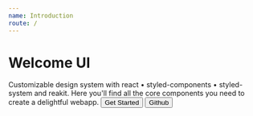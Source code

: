 ```yaml
---
name: Introduction
route: /
---
```



# Welcome UI

<Box>
  <Box color="primary.500" fontsize={{ xs: 230, md: 500 }} mb={{ xs: -30, md: -50 }}>
    <Illustration />
  </Box>
  <Text variant="h3" color="dark.200">
    Customizable design system with react • styled-components • styled-system and reakit.
  </Text>
  <Text variant="body1">
    Here you'll find all the core components you need to create a delightful webapp.
  </Text>
  <Box display="flex" mt={{ xs: 30, md: 50 }}>
    <Button size="lg" as={Link} to="/getting-started">
      <Icon name="hard_hat" size="lg" />
      <span>Get Started</span>
    </Button>
    <Button
      as="a"
      size="lg"
      variant="secondary"
      ml="md"
      href="https://github.com/WTTJ/welcome-ui"
      target="_blank"
    >
      <Icon name="github" size="lg" />
      <span>Github</span>
    </Button>
  </Box>
</Box>
